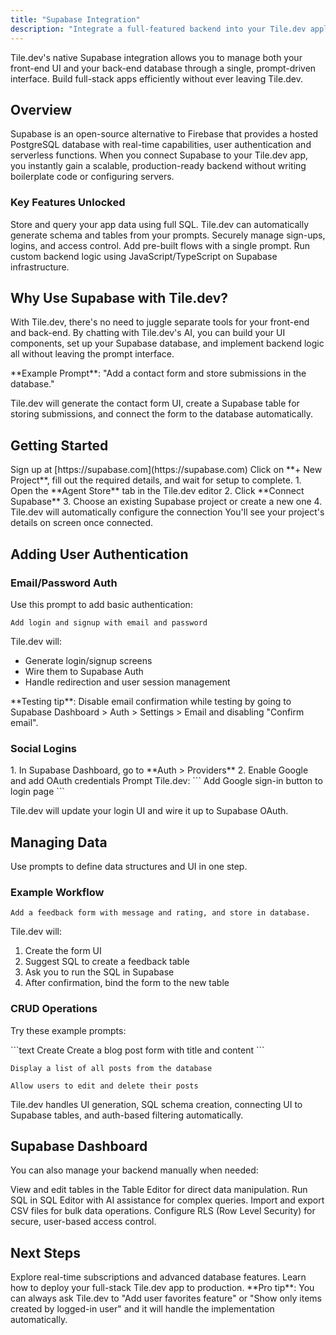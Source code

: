 ```yaml
---
title: "Supabase Integration"
description: "Integrate a full-featured backend into your Tile.dev application with Supabase"
---
```


Tile.dev's native Supabase integration allows you to manage both your front-end UI and your back-end database through a single, prompt-driven interface. Build full-stack apps efficiently without ever leaving Tile.dev.

## Overview

Supabase is an open-source alternative to Firebase that provides a hosted PostgreSQL database with real-time capabilities, user authentication and serverless functions. When you connect Supabase to your Tile.dev app, you instantly gain a scalable, production-ready backend without writing boilerplate code or configuring servers.

### Key Features Unlocked

<CardGroup cols={3}>
<Card title="Database" icon="database">
  Store and query your app data using full SQL. Tile.dev can automatically generate schema and tables from your prompts.
</Card>

<Card title="User Authentication" icon="key">
  Securely manage sign-ups, logins, and access control. Add pre-built flows with a single prompt.
</Card>

<Card title="Edge Functions" icon="code">
  Run custom backend logic using JavaScript/TypeScript on Supabase infrastructure.
</Card>
</CardGroup>

## Why Use Supabase with Tile.dev?

With Tile.dev, there's no need to juggle separate tools for your front-end and back-end. By chatting with Tile.dev's AI, you can build your UI components, set up your Supabase database, and implement backend logic all without leaving the prompt interface.

<Note>
**Example Prompt**: "Add a contact form and store submissions in the database."

Tile.dev will generate the contact form UI, create a Supabase table for storing submissions, and connect the form to the database automatically.
</Note>

## Getting Started

<Steps>
<Step title="Create a Supabase Account">
  Sign up at [https://supabase.com](https://supabase.com)
</Step>

<Step title="Create a Supabase Project">
  Click on **+ New Project**, fill out the required details, and wait for setup to complete.
</Step>

<Step title="Connect Supabase in Tile.dev">
  1. Open the **Agent Store** tab in the Tile.dev editor
  2. Click **Connect Supabase**
  3. Choose an existing Supabase project or create a new one
  4. Tile.dev will automatically configure the connection
  
  <Check>
  You'll see your project's details on screen once connected.
  </Check>
</Step>
</Steps>

## Adding User Authentication

### Email/Password Auth

Use this prompt to add basic authentication:

```
Add login and signup with email and password
```

Tile.dev will:
- Generate login/signup screens
- Wire them to Supabase Auth
- Handle redirection and user session management

<Tip>
**Testing tip**: Disable email confirmation while testing by going to Supabase Dashboard > Auth > Settings > Email and disabling "Confirm email".
</Tip>

### Social Logins

<Steps>
<Step title="Configure OAuth in Supabase">
  1. In Supabase Dashboard, go to **Auth > Providers**
  2. Enable Google and add OAuth credentials
</Step>

<Step title="Add to your app">
  Prompt Tile.dev:
  ```
  Add Google sign-in button to login page
  ```
  
  Tile.dev will update your login UI and wire it up to Supabase OAuth.
</Step>
</Steps>

## Managing Data

Use prompts to define data structures and UI in one step.

### Example Workflow

```
Add a feedback form with message and rating, and store in database.
```

Tile.dev will:
1. Create the form UI
2. Suggest SQL to create a feedback table
3. Ask you to run the SQL in Supabase
4. After confirmation, bind the form to the new table

### CRUD Operations

Try these example prompts:

<CodeGroup>
```text Create
Create a blog post form with title and content
```

```text Read
Display a list of all posts from the database
```

```text Update & Delete
Allow users to edit and delete their posts
```
</CodeGroup>

Tile.dev handles UI generation, SQL schema creation, connecting UI to Supabase tables, and auth-based filtering automatically.

## Supabase Dashboard

You can also manage your backend manually when needed:

<AccordionGroup>
<Accordion title="Table Management">
  View and edit tables in the Table Editor for direct data manipulation.
</Accordion>

<Accordion title="SQL Operations">
  Run SQL in SQL Editor with AI assistance for complex queries.
</Accordion>

<Accordion title="Data Import/Export">
  Import and export CSV files for bulk data operations.
</Accordion>

<Accordion title="Security">
  Configure RLS (Row Level Security) for secure, user-based access control.
</Accordion>
</AccordionGroup>

## Next Steps

<CardGroup cols={2}>
<Card title="Advanced Features" icon="rocket">
  Explore real-time subscriptions and advanced database features.
</Card>

<Card title="Deployment" icon="cloud">
  Learn how to deploy your full-stack Tile.dev app to production.
</Card>
</CardGroup>

<Note>
**Pro tip**: You can always ask Tile.dev to "Add user favorites feature" or "Show only items created by logged-in user" and it will handle the implementation automatically.
</Note>